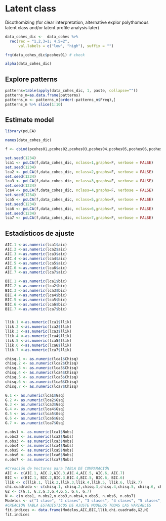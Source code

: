 # Latent class

Dicothomizing (for clear interpretation, alternative explor polythomous latent class and/or latent profile analysis later)


```{r}
data_cohes_dic <-  data_cohes %>%
  rec(rec = "1,2,3=1; 4,5=2",
      val.labels = c("low", "high"), suffix = "") 

frq(data_cohes_dic$pcohes01) # check

alpha(data_cohes_dic)
```



## Explore patterns

```{r, include = FALSE}
patterns=table(apply(data_cohes_dic, 1, paste, collapse=""))
patterns_m=as.data.frame(patterns)
patterns_m <- patterns_m[order(-patterns_m$Freq),] 
patterns_m %>% slice(1:10) 

```

## Estimate model

```{r}
library(poLCA)

names(data_cohes_dic)

f <- cbind(pcohes01,pcohes02,pcohes03,pcohes04,pcohes05,pcohes06,pcohes07,pcohes08,pcohes09,pcohes10,pcohes11,pcohes12)~1

set.seed(1234)
lca1 <- poLCA(f,data_cohes_dic, nclass=1,graphs=F, verbose = FALSE)
set.seed(1234)
lca2 <- poLCA(f,data_cohes_dic, nclass=2,graphs=F, verbose = FALSE)
set.seed(1234)
lca3 <- poLCA(f,data_cohes_dic, nclass=3,graphs=F, verbose = FALSE)
set.seed(1234)
lca4 <- poLCA(f,data_cohes_dic, nclass=4,graphs=F, verbose = FALSE)
set.seed(1234)
lca5 <- poLCA(f,data_cohes_dic, nclass=5,graphs=F, verbose = FALSE)
set.seed(1234)
lca6 <- poLCA(f,data_cohes_dic, nclass=6,graphs=F, verbose = FALSE)
set.seed(1234)
lca7 <- poLCA(f,data_cohes_dic, nclass=7,graphs=F, verbose = FALSE)
```


##  Estadísticos de ajuste
```{r}
AIC.1 <-as.numeric(lca1$aic)
AIC.2 <-as.numeric(lca2$aic)
AIC.3 <-as.numeric(lca3$aic)
AIC.4 <-as.numeric(lca4$aic)
AIC.5 <-as.numeric(lca5$aic)
AIC.6 <-as.numeric(lca6$aic)
AIC.7 <-as.numeric(lca7$aic)

BIC.1 <-as.numeric(lca1$bic)
BIC.2 <-as.numeric(lca2$bic)
BIC.3 <-as.numeric(lca3$bic)
BIC.4 <-as.numeric(lca4$bic)
BIC.5 <-as.numeric(lca5$bic)
BIC.6 <-as.numeric(lca6$bic)
BIC.7 <-as.numeric(lca7$bic)


llik.1 <-as.numeric(lca1$llik)
llik.2 <-as.numeric(lca2$llik)
llik.3 <-as.numeric(lca3$llik)
llik.4 <-as.numeric(lca4$llik)
llik.5 <-as.numeric(lca5$llik)
llik.6 <-as.numeric(lca6$llik)
llik.7 <-as.numeric(lca7$llik)

chisq.1 <- as.numeric(lca1$Chisq)
chisq.2 <- as.numeric(lca2$Chisq)
chisq.3 <- as.numeric(lca3$Chisq)
chisq.4 <- as.numeric(lca4$Chisq)
chisq.5 <- as.numeric(lca5$Chisq)
chisq.6 <- as.numeric(lca6$Chisq)
chisq.7 <- as.numeric(lca7$Chisq)

G.1 <- as.numeric(lca1$Gsq)
G.2 <- as.numeric(lca2$Gsq)
G.3 <- as.numeric(lca3$Gsq)
G.4 <- as.numeric(lca4$Gsq)
G.5 <- as.numeric(lca5$Gsq)
G.6 <- as.numeric(lca6$Gsq)
G.7 <- as.numeric(lca7$Gsq)

n.obs1 <- as.numeric(lca1$Nobs)
n.obs2 <- as.numeric(lca2$Nobs)
n.obs3 <- as.numeric(lca3$Nobs)
n.obs4 <- as.numeric(lca4$Nobs)
n.obs5 <- as.numeric(lca5$Nobs)
n.obs6 <- as.numeric(lca6$Nobs)
n.obs7 <- as.numeric(lca7$Nobs)

#Creación de Vectores para TABLA DE COMPARACIÓN
AIC <- c(AIC.1, AIC.2,AIC.3,AIC.4,AIC.5, AIC.6, AIC.7)
BIC <- c(BIC.1, BIC.2,BIC.3,BIC.4,BIC.5, BIC.6, BIC.6)
llik <- c(llik.1, llik.2,llik.3,llik.4,llik.5, llik.6, llik.7)
chi.cuadrado <- c(chisq.1, chisq.2,chisq.3,chisq.4,chisq.5, chisq.6, chisq.7)
G2 <- c(G.1, G.2,G.3,G.4,G.5, G.6, G.7)
N <- c(n.obs1, n.obs2,n.obs3,n.obs4,n.obs5, n.obs6, n.obs7)
Modelos <- c("1 clase", "2 clases", "3 clases", "4 clases", "5 clases", "6 clases", "7 clases")
#CREACIÓN TABLA ESTADÍSTICOS DE AJUSTE MODELOS TODAS LAS VARIABLES
fit.indices <- data.frame(Modelos,AIC,BIC,llik,chi.cuadrado,G2,N)
fit.indices



```
